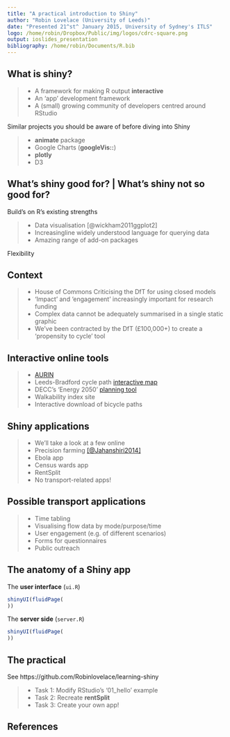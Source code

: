 ```yaml
---
title: "A practical introduction to Shiny"
author: "Robin Lovelace (University of Leeds)"
date: "Presented 21^st^ January 2015, University of Sydney's ITLS"
logo: /home/robin/Dropbox/Public/img/logos/cdrc-square.png
output: ioslides_presentation
bibliography: /home/robin/Documents/R.bib
---
```


## What is shiny?

> - A framework for making R output **interactive**
> - An 'app' development framework
> - A (small) growing community of developers centred around RStudio

Similar projects you should be aware of before diving into Shiny

> - **animate** package
> - Google Charts (**googleVis::**)
> - **plotly**
> - D3

## What's shiny good for? | What's shiny not so good for?

Build's on R's existing strengths

> - Data visualisation [@wickham2011ggplot2]
> - Increasingline widely understood language for querying data
> - Amazing range of add-on packages

Flexibility


## Context

> - House of Commons Criticising the DfT for using closed models
> - 'Impact' and 'engagement' increasingly important for research funding
> - Complex data cannot be adequately summarised in a single static graphic
> - We've been contracted by the DfT (£100,000+) to create a 'propensity to cycle' tool

## Interactive online tools

> - [AURIN](http://aurin.org.au/)
> - Leeds-Bradford cycle path [interactive map](http://www.cyclecityconnect.co.uk/participate.php)
> - DECC's 'Energy 2050' [planning tool](http://2050-calculator-tool.decc.gov.uk/)
> - Walkability index site
> - Interactive download of bicycle paths

## Shiny applications

> - We'll take a look at a few online
> - Precision farming [[@Jahanshiri2014]](http://stacks.iop.org/1755-1315/20/i=1/a=012014)
> - Ebola app
> - Census wards app
> - RentSplit
> - No transport-related apps!

## Possible transport applications

> - Time tabling
> - Visualising flow data by mode/purpose/time
> - User engagement (e.g. of different scenarios)
> - Forms for questionnaires
> - Public outreach 

## The anatomy of a Shiny app

The **user interface** (`ui.R`)

```r
shinyUI(fluidPage(
))
```

The **server side** (`server.R`)

```r
shinyUI(fluidPage(
))
```

## The practical

See https://github.com/Robinlovelace/learning-shiny

> - Task 1: Modify RStudio's '01_hello' example
> - Task 2: Recreate **rentSplit**
> - Task 3: Create your own app!

## References




